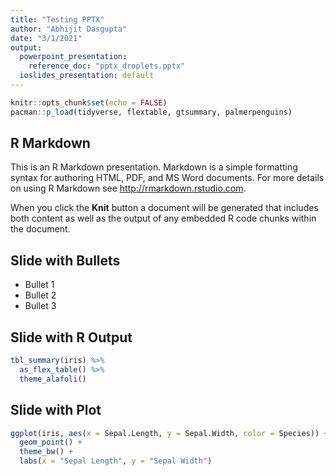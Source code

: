 ```yaml
---
title: "Testing PPTX"
author: "Abhijit Dasgupta"
date: "3/1/2021"
output: 
  powerpoint_presentation: 
    reference_doc: "pptx_droplets.pptx"
  ioslides_presentation: default
---
```


```r
knitr::opts_chunk$set(echo = FALSE)
pacman::p_load(tidyverse, flextable, gtsummary, palmerpenguins)
```

## R Markdown

This is an R Markdown presentation. Markdown is a simple formatting syntax for authoring HTML, PDF, and MS Word documents. For more details on using R Markdown see <http://rmarkdown.rstudio.com>.

When you click the **Knit** button a document will be generated that includes both content as well as the output of any embedded R code chunks within the document.

## Slide with Bullets

- Bullet 1
- Bullet 2
- Bullet 3

## Slide with R Output

```r
tbl_summary(iris) %>%
  as_flex_table() %>%
  theme_alafoli()
```

## Slide with Plot

```r
ggplot(iris, aes(x = Sepal.Length, y = Sepal.Width, color = Species)) +
  geom_point() +
  theme_bw() +
  labs(x = "Sepal Length", y = "Sepal Width")
```
